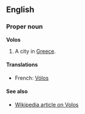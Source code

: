 ==English==
===Proper noun===
'''Volos'''

#A city in [[Greece]].

====Translations====
*French: [[Vólos]]

====See also====
*[[en:Volos|Wikipedia article on Volos]]
